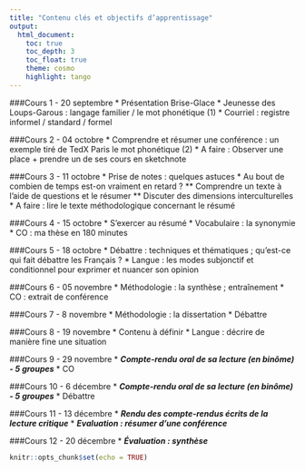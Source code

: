 ```yaml
---
title: "Contenu clés et objectifs d’apprentissage"
output: 
  html_document:
    toc: true
    toc_depth: 3
    toc_float: true
    theme: cosmo
    highlight: tango
---
```

###Cours 1 - 20 septembre
* Présentation Brise-Glace
* Jeunesse des Loups-Garous : langage familier / le mot phonétique (1)
* Courriel : registre informel / standard / formel

###Cours 2 - 04 octobre
* Comprendre et résumer une conférence : un exemple tiré de TedX Paris 
le mot phonétique (2)
* A faire : Observer une place + prendre un de ses cours en sketchnote

###Cours 3 - 11 octobre
* Prise de notes : quelques astuces
* Au bout de combien de temps est-on vraiment en retard ?
** Comprendre un texte à l'aide de questions et le résumer
** Discuter des dimensions interculturelles
* A faire : lire le texte méthodologique concernant le résumé

###Cours 4 - 15 octobre
* S'exercer au résumé
* Vocabulaire : la synonymie
* CO : ma thèse en 180 minutes

###Cours 5 - 18 octobre
* Débattre : techniques et thématiques ; qu'est-ce qui fait débattre les Français ?
* Langue : les modes subjonctif et conditionnel pour exprimer et nuancer son opinion

###Cours 6 - 05 novembre
* Méthodologie : la synthèse ; entraînement
* CO : extrait de conférence

###Cours 7 - 8 novembre
* Méthodologie : la dissertation
* Débattre

###Cours 8 - 19 novembre
* Contenu à définir
* Langue : décrire de manière fine une situation

###Cours 9 - 29 novembre
* **_Compte-rendu oral de sa lecture (en binôme) - 5 groupes_**
* CO

###Cours 10 - 6 décembre
* **_Compte-rendu oral de sa lecture (en binôme) - 5 groupes_**
* Débattre

###Cours 11 - 13 décembre
* **_Rendu des compte-rendus écrits de la lecture critique_**
* **_Evaluation : résumer d'une conférence_**

###Cours 12 - 20 décembre
* **_Évaluation : synthèse_**


```r
knitr::opts_chunk$set(echo = TRUE)
```

